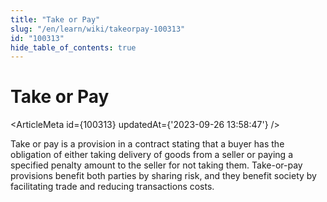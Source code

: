 ```yaml
---
title: "Take or Pay"
slug: "/en/learn/wiki/takeorpay-100313"
id: "100313"
hide_table_of_contents: true
---
```



# Take or Pay

<ArticleMeta id={100313} updatedAt={'2023-09-26 13:58:47'} />
<div className='border-solid border-b border-t-0 my-4 border-[var(--ifm-color-gray-300)]' />

Take or pay is a provision in a contract stating that a buyer has the obligation of either taking delivery of goods from a seller or paying a specified penalty amount to the seller for not taking them. Take-or-pay provisions benefit both parties by sharing risk, and they benefit society by facilitating trade and reducing transactions costs.

